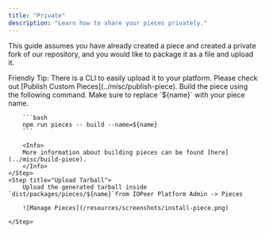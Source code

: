 ```yaml
---
title: "Private"
description: "Learn how to share your pieces privately."
---
```


<Snippet file="enterprise-feature.mdx" />

This guide assumes you have already created a piece and created a private fork of our repository, and you would like to package it as a file and upload it.

<Tip>
Friendly Tip: There is a CLI to easily upload it to your platform. Please check out [Publish Custom Pieces](../misc/publish-piece).
</Tip>



<Steps>
    <Step title="Build Piece">
        Build the piece using the following command. Make sure to replace `${name}` with your piece name.

        ```bash
        npm run pieces -- build --name=${name}
        ```

        <Info>
        More information about building pieces can be found [here](../misc/build-piece).
        </Info>
    </Step>
    <Step title="Upload Tarball">
        Upload the generated tarball inside `dist/packages/pieces/${name}`from IOPeer Platform Admin -> Pieces
    
        ![Manage Pieces](/resources/screenshots/install-piece.png)

    </Step>
</Steps>
